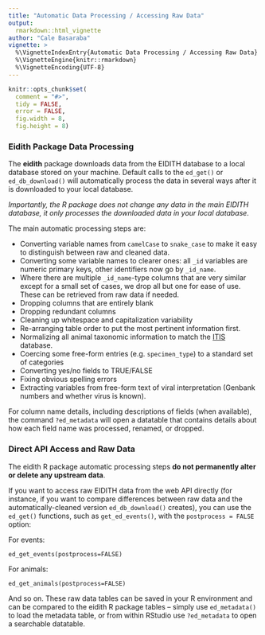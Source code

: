 ```yaml
---
title: "Automatic Data Processing / Accessing Raw Data"
output: 
  rmarkdown::html_vignette
author: "Cale Basaraba"
vignette: >
  %\VignetteIndexEntry{Automatic Data Processing / Accessing Raw Data}
  %\VignetteEngine{knitr::rmarkdown}
  %\VignetteEncoding{UTF-8}
---
```


```r
knitr::opts_chunk$set(
  comment = "#>",
  tidy = FALSE,
  error = FALSE,
  fig.width = 8,
  fig.height = 8)
```

### Eidith Package Data Processing

The **eidith** package downloads data from the EIDITH database to a local database stored on your machine. Default calls to the `ed_get()` or `ed_db_download()` will automatically process the data in several ways after it is downloaded to your local database.  

*Importantly, the R package does not change any data in the main EIDITH database, it only processes the downloaded data in your local database*.  

The main automatic processing steps are:

+ Converting variable names from `camelCase` to `snake_case` to make it easy to distinguish between raw and cleaned data.  
*   Converting some variable names to clearer ones:  all `_id` variables are numeric primary keys, other identifiers now go by `_id_name`.  
*   Where there are multiple `_id_name`-type columns that are very similar except for a small set of cases, we drop all but one for ease of use. These can be retrieved from raw data if needed.  
- Dropping columns that are entirely blank
- Dropping redundant columns
- Cleaning up whitespace and capitalization variability
- Re-arranging table order to put the most pertinent information first.
- Normalizing all animal taxonomic information to match the [ITIS](https://www.itis.gov/) database.
- Coercing some free-form entries (e.g. `specimen_type`) to a standard set of categories
- Converting yes/no fields to TRUE/FALSE
- Fixing obvious spelling errors
- Extracting variables from free-form text of viral interpretation (Genbank numbers and whether virus is known).

For column name details, including descriptions of fields (when available), the command `?ed_metadata` will open a datatable that contains details about how each field name was processed, renamed, or dropped.

### Direct API Access and Raw Data

The eidith R package automatic processing steps __do not permanently alter or delete any upstream data__. 

If you want to access raw EIDITH data from the web API directly (for instance, if you want
to compare differences between raw data and the automatically-cleaned version
`ed_db_download()` creates), you can use the `ed_get()` functions, such as `get_ed_events()`, with the `postprocess = FALSE` option:

For events: 
```
ed_get_events(postprocess=FALSE)
```
For animals: 
```
ed_get_animals(postprocess=FALSE)
```

And so on. These raw data tables can be saved in your R environment and can be compared to the eidith R package tables -- simply use `ed_metadata()` to load the metadata table, or from within RStudio use `?ed_metadata` to open a searchable datatable. 
